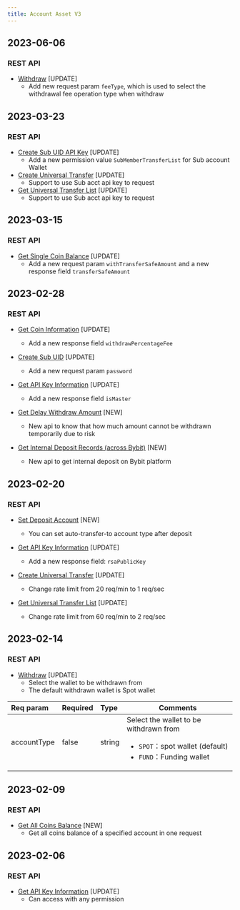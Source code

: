 ```yaml
---
title: Account Asset V3
---
```

## 2023-06-06
### REST API
* [Withdraw](../account-asset/withdraw) [UPDATE]
    * Add new request param `feeType`, which is used to select the withdrawal fee operation type when withdraw

## 2023-03-23
### REST API
* [Create Sub UID API Key](../account-asset/create-subuid-apikey) [UPDATE]
    * Add a new permission value `SubMemberTransferList` for Sub account Wallet
* [Create Universal Transfer](../account-asset/uni-transfer) [UPDATE]
    * Support to use Sub acct api key to request
* [Get Universal Transfer List](../account-asset/uni-transfer-list) [UPDATE]
    * Support to use Sub acct api key to request

## 2023-03-15
### REST API
* [Get Single Coin Balance](../account-asset/coin-balance) [UPDATE]
    * Add a new request param `withTransferSafeAmount` and a new response field `transferSafeAmount`

## 2023-02-28
### REST API
* [Get Coin Information](../account-asset/coin-info) [UPDATE]
    * Add a new response field `withdrawPercentageFee`

* [Create Sub UID](../account-asset/create-subuid) [UPDATE]
    * Add a new request param `password`

* [Get API Key Information](../account-asset/apikey-info) [UPDATE]
    * Add a new response field `isMaster`

* [Get Delay Withdraw Amount](../account-asset/delay-amount) [NEW]
    * New api to know that how much amount cannot be withdrawn temporarily due to risk

* [Get Internal Deposit Records (across Bybit)](../account-asset/internal-deposit-record) [NEW]
    * New api to get internal deposit on Bybit platform

## 2023-02-20
### REST API
* [Set Deposit Account](../account-asset/set-deposit-acct) [NEW]
    * You can set auto-transfer-to account type after deposit

* [Get API Key Information](../account-asset/apikey-info) [UPDATE]
    * Add a new response field: `rsaPublicKey`

* [Create Universal Transfer](../account-asset/uni-transfer) [UPDATE]
    * Change rate limit from 20 req/min to 1 req/sec

* [Get Universal Transfer List](../account-asset/uni-transfer-list) [UPDATE]
    * Change rate limit from 60 req/min to 2 req/sec

## 2023-02-14
### REST API
* [Withdraw](../account-asset/withdraw) [UPDATE]
    * Select the wallet to be withdrawn from
    * The default withdrawn wallet is Spot wallet

| Req param | Required | Type | Comments|
|:----- |:-------|:-----|------ |
|accountType|false|string |Select the wallet to be withdrawn from <ul><li>`SPOT`：spot wallet (default)</li><li>`FUND`：Funding wallet</li></ul>|

## 2023-02-09
### REST API
* [Get All Coins Balance](../account-asset/all-balance) [NEW]
    * Get all coins balance of a specified account in one request

## 2023-02-06
### REST API
* [Get API Key Information](../account-asset/apikey-info) [UPDATE]
    * Can access with any permission